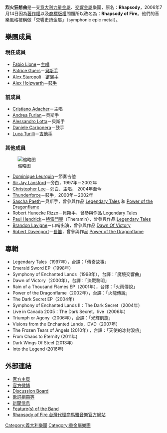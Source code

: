 {{藝人
| 姓名 = 烈火狂想曲
| 類型 = 組合
| 原名 = Rhapsody
| 英文名 = Rhapsody of Fire
| 圖片 = Rhapsody_of_Fire_Logo.jpg
| 圖片簡介 = 
| 國籍 = {{ITA}}
| 音樂類型 = [[力量金屬|力量金屬]][[交響金屬|交響金屬]]<br/>[[交響史詩金屬|交響史詩金屬]]
| 活躍年代 = 1993年至今
| 唱片公司 = [[Limb_Music|Limb Music]]<br/>[[Magic_Circle_Music|Magic Circle Music]]<br/>[[SPV_GmbH|SPV]]
| 經紀公司 =
| 網站 = 
| 現任成員 = Fabio Lione<br/>Luca Turilli<br/>Alex Staropoli<br/>Patrice Guers<br/>Alex Holzwarth
| 過往成員 = 
}}

'''烈火狂想曲'''是一支[[意大利|意大利]][[力量金屬|力量金屬]]、[[交響金屬|交響金屬]]樂團，原名：'''Rhapsody'''，2006年7月14日因為[[著作權|著作權]]以及[[商標|商標]][[版權|版權]]問題所以改名為：'''Rhapsody of Fire'''。他們的音樂風格被稱做「交響史詩金屬」（symphonic epic metal）。

==樂團成員==
===現任成員===
*[[Fabio_Lione|Fabio Lione]]－[[主唱|主唱]]
*[[Patrice_Guers|Patrice Guers]]－[[貝斯手|貝斯手]]
*[[Alex_Staropoli|Alex Staropoli]]－[[鍵盤手|鍵盤手]]
*[[Alex_Holzwarth|Alex Holzwarth]]－[[鼓手|鼓手]]

===前成員===
*[[Cristiano_Adacher|Cristiano Adacher]]－主唱
*[[Andrea_Furlan|Andrea Furlan]]－貝斯手
*[[Alessandro_Lotta|Alessandro Lotta]]－貝斯手
*[[Daniele_Carbonera|Daniele Carbonera]]－鼓手
*[[Luca_Turilli|Luca Turilli]]－[[吉他手|吉他手]]

===其他成員===
[[File:Rhapsody_Buenos_Aires_2010.JPG|缩略图]]
*[[Dominique_Leurquin|Dominique Leurquin]]－節奏吉他
*[[Sir_Jay_Lansford|Sir Jay Lansford]]－旁白，1997年－2002年
*[[Christopher_Lee|Christopher Lee]]－旁白、主唱， 2004年至今
*[[Thunderforce|Thunderforce]]－鼓手，2000年－2002年
*[[Sascha_Paeth|Sascha Paeth]]－貝斯手，曾參與作品 [[Legendary_Tales|Legendary Tales]] 和 [[Power_of_the_Dragonflame|Power of the Dragonflame]]
*[[Robert_Hunecke_Rizzo|Robert Hunecke Rizzo]]－貝斯手，曾參與作品 [[Legendary_Tales|Legendary Tales]]
*[[Paul_Hendrick|Paul Hendrick]]－[[特雷門琴|特雷門琴]]（Theramin），曾參與作品 [[Legendary_Tales|Legendary Tales]]
*[[Brandon_Lavigne|Brandon Lavigne]]－口哨出演，曾參與作品 [[Dawn_Of_Victory|Dawn Of Victory]]
*[[Robert_Davenport|Robert Davenport]]－[[長笛|長笛]]，曾參與作品 [[Power_of_the_Dragonflame|Power of the Dragonflame]]

==專輯==
*Legendary Tales（1997年），台譯：「傳奇故事」
*Emerald Sword EP（1998年）
*Symphony of Enchanted Lands（1998年），台譯：「魔境交響曲」
*Dawn of Victory（2000年），台譯：「決戰黎明」
*Rain of a Thousand Flames EP（2001年），台譯：「火雨傳說」
*Power of the Dragonflame（2002年），台譯：「火龍傳說」
*The Dark Secret EP（2004年）
*Symphony of Enchanted Lands II：The Dark Secret（2004年）
*Live in Canada 2005：The Dark Secret，live（2006年）
*Triumph or Agony（2006年），台譯：「光輝凱旋」
*Visions from the Enchanted Lands，DVD（2007年）
*The Frozen Tears of Angels (2010年) ，台譯：「天使的冰封淚痕」
*From Chaos to Eternity (2011年) 
*Dark Wings Of Steel (2013年)
*Into the Legend (2016年)

==外部連結==
*[http://www.rhapsodyoffire.com 官方主頁] {{Wayback|url=http://www.rhapsodyoffire.com/ |date=20110226121703 }}
*[http://weibo.com/5824079057 官方微博]
*[https://web.archive.org/web/20061106184712/http://www.epicrhapsody.com/ Discussion Board]
*[https://web.archive.org/web/20070825135510/http://www.goldlyrics.com/band/rhapsody/ 歌詞相冊等]
*[http://www.metalyou.com/band/rhapsody 新聞信息] {{Wayback|url=http://www.metalyou.com/band/rhapsody |date=20150213171017 }}
*[https://web.archive.org/web/20060627110815/http://www.tonguesofdestruction.com/ Feature(s) of the Band]
*[https://web.archive.org/web/20110726171459/http://www.magnum.com.tw/ Rhapsody of Fire 台灣代理商馬雅音樂官方網站]



{{Authority control}}
{{DEFAULTSORT:Rhapsody of Fire}}
[[Category:義大利樂團|Category:義大利樂團]]
[[Category:重金屬樂團|Category:重金屬樂團]]
